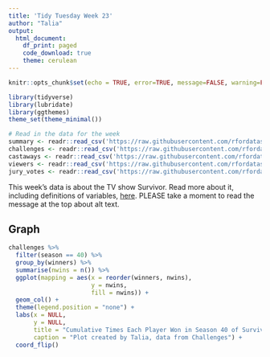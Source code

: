 ```yaml
---
title: 'Tidy Tuesday Week 23'
author: "Talia"
output: 
  html_document:
    df_print: paged
    code_download: true
    theme: cerulean
---
```


```r
knitr::opts_chunk$set(echo = TRUE, error=TRUE, message=FALSE, warning=FALSE)
```

```r
library(tidyverse)     
library(lubridate)    
library(ggthemes)     
theme_set(theme_minimal())
```

```r
# Read in the data for the week
summary <- readr::read_csv('https://raw.githubusercontent.com/rfordatascience/tidytuesday/master/data/2021/2021-06-01/summary.csv')
challenges <- readr::read_csv('https://raw.githubusercontent.com/rfordatascience/tidytuesday/master/data/2021/2021-06-01/challenges.csv')
castaways <- readr::read_csv('https://raw.githubusercontent.com/rfordatascience/tidytuesday/master/data/2021/2021-06-01/castaways.csv')
viewers <- readr::read_csv('https://raw.githubusercontent.com/rfordatascience/tidytuesday/master/data/2021/2021-06-01/viewers.csv')
jury_votes <- readr::read_csv('https://raw.githubusercontent.com/rfordatascience/tidytuesday/master/data/2021/2021-06-01/jury_votes.csv')
```

This week's data is about the TV show Survivor. Read more about it, including definitions of variables, [here](https://github.com/rfordatascience/tidytuesday/blob/master/data/2021/2021-06-01/readme.md). PLEASE take a moment to read the message at the top about alt text. 

## Graph 

```r
challenges %>%
  filter(season == 40) %>%
  group_by(winners) %>%
  summarise(nwins = n()) %>%
  ggplot(mapping = aes(x = reorder(winners, nwins), 
                       y = nwins, 
                       fill = nwins)) + 
  geom_col() +
  theme(legend.position = "none") + 
  labs(x = NULL, 
       y = NULL, 
       title = "Cumulative Times Each Player Won in Season 40 of Survivor", 
       caption = "Plot created by Talia, data from Challenges") + 
  coord_flip()
```